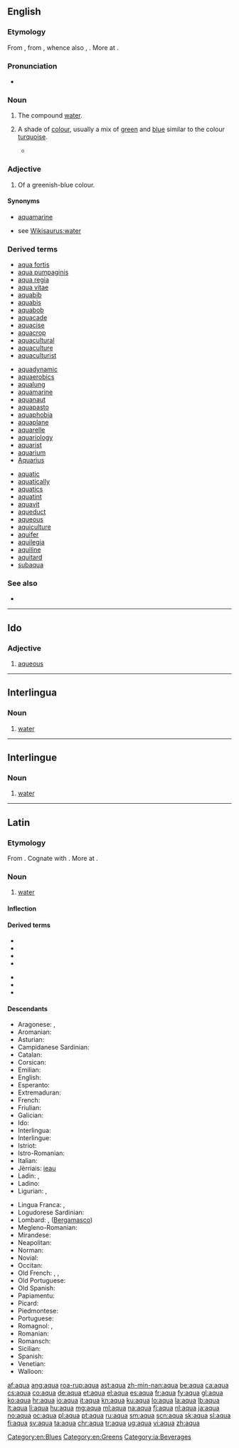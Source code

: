 {{also|aqua-}}
==English==

===Etymology===
From {{etyl|la}} {{term|aqua|lang=la}}, from {{etyl|ine-pro|en}} {{recons|akʷā-|lang=ine-pro}}, whence also {{etyl|ang|-}} {{term|ea|ēa|lang=ang}}, {{term|æ|ǽ|river|lang=ang}}. More at {{l/en|ea}}.

===Pronunciation===
* {{a|UK|US}} {{IPA|/ˈækwə/|/ˈɑkwə/}}

===Noun===
{{en-noun|s|pl2=aquae|-}}

# {{inorganic compound}} The compound [[water]].
# A shade of [[colour]], usually a mix of [[green]] and [[blue]] similar to the colour [[turquoise]].
#: {{color panel|aqua|00FFFF}}
#* {{quote-news|year=2009|date=June 27|author=Patricia Cohen|title=Employing Art Along With Ambassadors|work=New York Times|url=http://www.nytimes.com/2009/06/27/arts/design/27embassy.html
|passage=Ms. Rockburne, with help from a team of artists, is working on a gargantuan mural of deep blues, shimmering '''aquas''' and luminous gold leaf that is headed for the American Embassy in Kingston, Jamaica. }}

===Adjective===
{{en-adj}}

# Of a greenish-blue colour.

====Synonyms====
* {{sense|colour}} [[aquamarine]]
* {{sense|water}} see [[Wikisaurus:water]]

===Derived terms===
{{der-top3}}
* [[aqua fortis]]
* [[aqua pumpaginis]]
* [[aqua regia]]
* [[aqua vitae]]
* [[aquabib]]
* [[aquabis]]
* [[aquabob]]
* [[aquacade]]
* [[aquacise]]
* [[aquacrop]]
* [[aquacultural]]
* [[aquaculture]]
* [[aquaculturist]]
{{der-mid3}}
* [[aquadynamic]]
* [[aquaerobics]]
* [[aqualung]]
* [[aquamarine]]
* [[aquanaut]]
* [[aquapasto]]
* [[aquaphobia]]
* [[aquaplane]]
* [[aquarelle]]
* [[aquariology]]
* [[aquarist]]
* [[aquarium]]
* [[Aquarius]]
{{der-mid3}}
* [[aquatic]]
* [[aquatically]]
* [[aquatics]]
* [[aquatint]]
* [[aquavit]]
* [[aqueduct]]
* [[aqueous]]
* [[aquiculture]]
* [[aquifer]]
* [[aquilegia]]
* [[aquiline]]
* [[aquitard]]
* [[subaqua]]
{{der-bottom}}

===See also===
* {{list:blues/en}}

[[Category:en:Blues]]
[[Category:en:Greens]]

----

==Ido==

===Adjective===
{{io-adj}}

# [[aqueous]]

----

==Interlingua==

===Noun===
{{ia-noun|s}}

# [[water]]

[[Category:ia:Beverages]]

----

==Interlingue==

===Noun===
{{head|ie|noun}}

# [[water]]

----

==Latin==

===Etymology===
From {{etyl|ine-pro|la}} {{recons|akʷā-|lang=ine-pro}}. Cognate with {{etyl|ang|-}} {{term|ea|ēa|flowing water, stream, river|lang=ang}}. More at {{l/en|ea}}.

===Noun===
{{la-noun|aqua|aquae|aquae|f|first}}

# [[water]]

====Inflection====
{{la-decl-1st|aqu}}

====Derived terms====
{{top2}}
* {{l|la|aquaeductus}}
* {{l|la|aqualis}}
* {{l|la|aqua regia}}
* {{l|la|aquarius}}
{{mid2}}
* {{l|la|aquaticus}}
* {{l|la|aquor}}
* {{l|la|aquosus|aquōsus}}
{{bottom}}

====Descendants====
{{rel-top|terms descended from "aqua"}}
* Aragonese: {{l|an|augua}}, {{l|an|aigua}}
* Aromanian: {{l|rup|apã}}
* Asturian: {{l|ast|agua}}
* Campidanese Sardinian: {{l|sro|àcua}}
* Catalan: {{l/ca|aigua}}
* Corsican: {{l|co|acqua}}
* Emilian: {{l|egl|âcua}}
* English: {{l/en|aqua}}
* Esperanto: {{l|eo|akvo}}
* Extremaduran: {{l|ext|áugua}}
* French: {{l/fr|eau}}
* Friulian: {{l|fur|aghe}}
* Galician: {{l|gl|auga}}
* Ido: {{l|io|aquo}}
* Interlingua: {{l|ia|aqua}}
* Interlingue: {{l|ie|aqua}}
* Istriot: {{l|ist|aqua}}
* Istro-Romanian: {{l|ruo|åpe}}
* Italian: {{l|it|acqua}}
* Jèrriais: [[ieau]]
* Ladin: {{l|lld|ega}} {{qualifier|Cazét}}, {{l|lld|aga}} {{qualifier|Brach}}
* Ladino: {{l|lad|agua}}
* Ligurian: {{l|lij|aigua}}, {{l|lij|ægoa}}
{{rel-mid}}
* Lingua Franca: {{l|pml|agua}}, {{l|pml|lagua}}
* Logudorese Sardinian: {{l|src|abba}}
* Lombard: {{l|lmo|acqua}}, {{l|lmo|ègua}} ([[Bergamasco]])
* Megleno-Romanian: {{l|ruq|apu}}
* Mirandese: {{l|mwl|auga}}
* Neapolitan: {{l|nap|acqua}}
* Norman: {{l|roa-nor|ieau}}
* Novial: {{l|nov|aque}}
* Occitan: {{l/oc|aiga}}
* Old French: {{l/fro|iaue}}, {{l/fro|yaue}}, {{l/fro|ewe}}
* Old Portuguese: {{l|roa-ptg|agua}}
* Old Spanish: {{l|osp|agua}}
* Papiamentu: {{l|pap|awa}}
* Picard: {{l|pcd|iau}}
* Piedmontese: {{l|pms|eva}}
* Portuguese: {{l/pt|água}}
* Romagnol: {{l|rgn|aqua}}, {{l|rgn|acva}}
* Romanian: {{l|ro|apă}}
* Romansch: {{l|rm|aua}}
* Sicilian: {{l|scn|acqua}}
* Spanish: {{l/es|agua}}
* Venetian: {{l|vec|aqua}}
* Walloon: {{l|wa|aiwe}}
{{rel-bottom}}

[[af:aqua]]
[[ang:aqua]]
[[roa-rup:aqua]]
[[ast:aqua]]
[[zh-min-nan:aqua]]
[[be:aqua]]
[[ca:aqua]]
[[cs:aqua]]
[[co:aqua]]
[[de:aqua]]
[[et:aqua]]
[[el:aqua]]
[[es:aqua]]
[[fr:aqua]]
[[fy:aqua]]
[[gl:aqua]]
[[ko:aqua]]
[[hr:aqua]]
[[io:aqua]]
[[it:aqua]]
[[kn:aqua]]
[[ku:aqua]]
[[lo:aqua]]
[[la:aqua]]
[[lb:aqua]]
[[lt:aqua]]
[[li:aqua]]
[[hu:aqua]]
[[mg:aqua]]
[[ml:aqua]]
[[na:aqua]]
[[fj:aqua]]
[[nl:aqua]]
[[ja:aqua]]
[[no:aqua]]
[[oc:aqua]]
[[pl:aqua]]
[[pt:aqua]]
[[ru:aqua]]
[[sm:aqua]]
[[scn:aqua]]
[[sk:aqua]]
[[sl:aqua]]
[[fi:aqua]]
[[sv:aqua]]
[[ta:aqua]]
[[chr:aqua]]
[[tr:aqua]]
[[ug:aqua]]
[[vi:aqua]]
[[zh:aqua]]